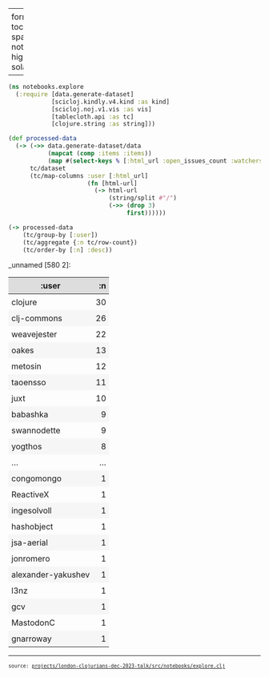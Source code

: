 
---
format:
  html: {toc: true, toc-depth: 4, theme: spacelab, output-file: notebooks.explore.html}
highlight-style: solarized

---
<style>table {
  border-style: thin;
}
th, td {
  padding: 6px;
}
td {
  text-align: left;
}
th {
  text-align: center;
  background-color: #ddd;
}
tr:nth-child(even) {
  background-color: #f6f6f6;
}
</style><style>.printedClojure .sourceCode {
  background-color: transparent;
  border-style: none;
}
</style>
<script src="notebooks.explore_files/md-default0.js" type="text/javascript"></script><script src="notebooks.explore_files/md-default1.js" type="text/javascript"></script>

<div class="sourceClojure">
```clojure
(ns notebooks.explore
  (:require [data.generate-dataset]
            [scicloj.kindly.v4.kind :as kind]
            [scicloj.noj.v1.vis :as vis]
            [tablecloth.api :as tc]
            [clojure.string :as string]))
```
</div>



<div class="sourceClojure">
```clojure
(def processed-data
  (-> (->> data.generate-dataset/data
           (mapcat (comp :items :items))
           (map #(select-keys % [:html_url :open_issues_count :watchers :forks_count])))
      tc/dataset
      (tc/map-columns :user [:html_url]
                      (fn [html-url]
                        (-> html-url
                            (string/split #"/")
                            (->> (drop 3)
                                 first))))))
```
</div>



<div class="sourceClojure">
```clojure
(-> processed-data
    (tc/group-by [:user])
    (tc/aggregate {:n tc/row-count})
    (tc/order-by [:n] :desc))
```
</div>


_unnamed [580 2]:

|              :user |  :n |
|--------------------|----:|
|            clojure |  30 |
|        clj-commons |  26 |
|        weavejester |  22 |
|              oakes |  13 |
|            metosin |  12 |
|           taoensso |  11 |
|               juxt |  10 |
|           babashka |   9 |
|        swannodette |   9 |
|            yogthos |   8 |
|                ... | ... |
|         congomongo |   1 |
|          ReactiveX |   1 |
|        ingesolvoll |   1 |
|         hashobject |   1 |
|         jsa-aerial |   1 |
|          jonromero |   1 |
| alexander-yakushev |   1 |
|               l3nz |   1 |
|                gcv |   1 |
|          MastodonC |   1 |
|          gnarroway |   1 |



<div style="background-color:grey;height:2px;width:100%;"></div>

<div><pre><small><small>source: <a href="https://github.com/scicloj/clojure-data-scrapbook/blob/london-clojurians-talk/projects/london-clojurians-dec-2023-talk/src/notebooks/explore.clj">projects/london-clojurians-dec-2023-talk/src/notebooks/explore.clj</a></small></small></pre></div>